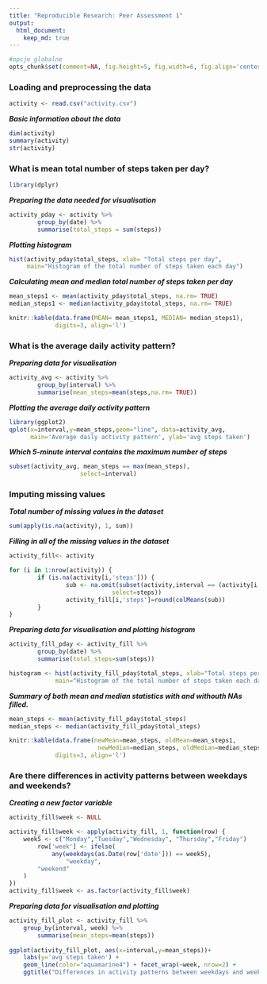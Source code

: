 ```yaml
---
title: "Reproducible Research: Peer Assessment 1"
output: 
  html_document:
    keep_md: true
---  
```

```r
#opcje globalne
opts_chunk$set(comment=NA, fig.height=5, fig.width=6, fig.align='center')
```

### Loading and preprocessing the data

```r
activity <- read.csv("activity.csv")
```
***Basic information about the data***
```r
dim(activity)
summary(activity)
str(activity)
```

### What is mean total number of steps taken per day?

```r
library(dplyr)
```
***Preparing the data needed for visualisation***
```r
activity_pday <- activity %>%  
        group_by(date) %>% 
        summarise(total_steps = sum(steps))
```
***Plotting histogram***
```r
hist(activity_pday$total_steps, xlab= "Total steps per day",
     main="Histogram of the total number of steps taken each day")  
```
***Calculating mean and median total number of steps taken per day***
```r
mean_steps1 <- mean(activity_pday$total_steps, na.rm= TRUE)
median_steps1 <- median(activity_pday$total_steps, na.rm= TRUE)

knitr::kable(data.frame(MEAN= mean_steps1, MEDIAN= median_steps1),
             digits=3, align='l')
```

### What is the average daily activity pattern?

***Preparing data for visualisation***
```r
activity_avg <- activity %>% 
        group_by(interval) %>%
        summarise(mean_steps=mean(steps,na.rm= TRUE))
```
***Plotting the average daily activity pattern***
```r
library(ggplot2)
qplot(x=interval,y=mean_steps,geom="line", data=activity_avg, 
      main='Average daily activity pattern', ylab='avg steps taken')   
```  
***Which 5-minute interval contains the maximum number of steps***
```r
subset(activity_avg, mean_steps == max(mean_steps),
                    select=interval)
```

### Imputing missing values

***Total number of missing values in the dataset***
```r
sum(apply(is.na(activity), 1, sum))
```
***Filling in all of the missing values in the dataset***
```r
activity_fill<- activity

for (i in 1:nrow(activity)) {
        if (is.na(activity[i,'steps'])) {
                sub <- na.omit(subset(activity,interval == (activity[i,'interval']),
                             select=steps))
                activity_fill[i,'steps']=round(colMeans(sub))
        }
}
```
***Preparing data for visualisation and plotting histogram***
```r
activity_fill_pday <- activity_fill %>%  
        group_by(date) %>% 
        summarise(total_steps=sum(steps))

histogram <- hist(activity_fill_pday$total_steps, xlab="Total steps per day",
             main="Histogram of the total number of steps taken each day")
```
***Summary of both mean and median statistics with and withouth NAs filled.***
```r
mean_steps <- mean(activity_fill_pday$total_steps)
median_steps <- median(activity_fill_pday$total_steps)

knitr::kable(data.frame(newMean=mean_steps, oldMean=mean_steps1,
                         newMedian=median_steps, oldMedian=median_steps1),
             digits=3, align='l')
```

### Are there differences in activity patterns between weekdays and weekends?

***Creating a new factor variable***
```r
activity_fill$week <- NULL

activity_fill$week <- apply(activity_fill, 1, function(row) {
	week5 <- c("Monday","Tuesday","Wednesday", "Thursday","Friday")
        row['week'] <- ifelse(
        	any(weekdays(as.Date(row['date'])) == week5), 
                "weekday",
		"weekend"
	)
})
activity_fill$week <- as.factor(activity_fill$week)
```
***Preparing data for visualisation and plotting***
```r
activity_fill_plot <- activity_fill %>% 
	group_by(interval, week) %>%
        summarise(mean_steps=mean(steps))
        	  
ggplot(activity_fill_plot, aes(x=interval,y=mean_steps))+
	labs(y='avg steps taken') +
	geom_line(color="aquamarine4") + facet_wrap(~week, nrow=2) +
	ggtitle("Differences in activity patterns between weekdays and weekends")
```